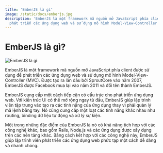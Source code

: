 ```yaml
---
title: 'EmberJS là gì'
image: /static/docs/emberjs.jpg
description: 'EmberJS là một framework mã nguồn mở JavaScript phía client được sử dụng để
  phát triển các ứng dụng web và sử dụng mô hình Model-View-Controller (MVC).'
---
```


# EmberJS là gì?

![EmberJS là gì](/static/docs/emberjs.jpg)

EmberJS là một framework mã nguồn mở JavaScript phía client được sử dụng để phát
triển các ứng dụng web và sử dụng mô hình Model-View-Controller (MVC). Được tạo
ra lần đầu bởi SproutCore vào năm 2007, EmberJS được Facebook mua lại vào năm
2011 và đổi tên thành EmberJS.

EmberJS cung cấp một cách tiếp cận có cấu trúc cho phát triển ứng dụng web. Với
kiến trúc UI có thể mở rộng ngay từ đầu, EmberJS giúp lập trình viên tập trung
vào tạo ra các tính năng của ứng dụng thay vì phải quản lý mã lệnh bằng tay. Nó
cũng cung cấp một loạt các tính năng khác nhau như routing, binding dữ liệu tự
động và xử lý sự kiện.

Một trong những đặc điểm của EmberJS là nó có khả năng tích hợp với các công
nghệ khác, bao gồm Rails, Node.js và các ứng dụng được xây dựng trên các nền
tảng khác. Bằng cách kết hợp với các công nghệ này, EmberJS giúp lập trình viên
phát triển các ứng dụng web phức tạp một cách dễ dàng và nhanh chóng.
